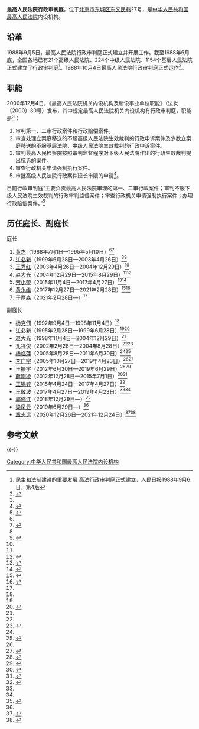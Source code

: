 {{Infobox PRCG
|机构名称=最高人民法院行政审判庭
|标志1=Red star.svg
|标志1说明=
|职位1=庭长
|人员1=[[于厚森|于厚森]]
|职位2=
|人员2=
|人数2=
|上级机构=[[中华人民共和国最高人民法院|中华人民共和国最高人民法院]]
|机构类型=最高人民法院内设机构
|行政级别=
|成立时间=
|地址1=[[北京市|北京市]][[东城区_(北京市)|东城区]][[东交民巷|东交民巷]]27号
|邮编1=
|电话0=
|电话1={{Tel|86|10|}}
|传真1=
|官网=
}}
'''最高人民法院行政审判庭'''，位于[[北京市|北京市]][[东城区_(北京市)|东城区]][[东交民巷|东交民巷]]27号，是[[中华人民共和国最高人民法院|中华人民共和国最高人民法院]]内设机构。

==沿革==
1988年9月5日，最高人民法院行政审判庭正式建立并开展工作。截至1988年6月底，全国各地已有21个高级人民法院、224个中级人民法院、1154个基层人民法院正式建立了行政审判庭<ref>民主和法制建设的重要发展 高法行政审判庭正式建立，人民日报1988年9月6日，第4版</ref>。1988年10月4日最高人民法院行政审判庭正式运作<ref name=jigoujsh>{{Cite web |url = http://rmfyb.chinacourt.org/paper/html/2014-11/23/content_90796.htm?div=-1 |title = 最高人民法院机构设置简史 |author =  |date = 2014-11-23 |publisher = 人民法院报 |language =  |accessdate =  |quote =  |archive-date = 2020-11-04 |archive-url = https://web.archive.org/web/20201104154950/http://rmfyb.chinacourt.org/paper/html/2014-11/23/content_90796.htm?div=-1 |dead-url = no }}</ref>。

==职能==
2000年12月4日，《最高人民法院机关内设机构及新设事业单位职能》（法发〔2000〕30号）发布，其中规定最高人民法院机关内设机构有行政审判庭，职能是<ref name=zhineng/>：
#审判第一、二审行政案件和行政赔偿案件。
#审查处理立案庭移送的不服高级人民法院生效裁判的行政申诉案件及少数立案庭移送的不服基层法院、中级人民法院生效裁判的行政申诉案件。
#审判最高人民检察院按照审判监督程序对下级人民法院作出的行政生效裁判提出抗诉的案件。
#审查行政机关申请强制执行案件。
#审批高级人民法院行政案件延长审限的申请<ref name=zhineng>{{Cite web |url = http://www.pkulaw.cn/fulltext_form.aspx?Gid=124743 |title = 最高人民法院机关内设机构及新设事业单位职能 |author =  |date =  |publisher = 北大法宝 |language =  |accessdate = 2017-04-05 |quote =  |archive-date = 2020-05-09 |archive-url = https://web.archive.org/web/20200509020535/http://www.pkulaw.cn/fulltext_form.aspx?Gid=124743 |dead-url = no }}</ref>。

目前行政审判庭“主要负责最高人民法院审理的第一、二审行政案件；审判不服下级人民法院生效裁判的行政审判监督案件；审查行政机关申请强制执行案件；办理行政赔偿案件。”<ref>{{Cite web |url = http://www.court.gov.cn/jigou-fayuanjigou-zhineng-16.html |title = 行政审判庭 |author =  |date =  |publisher = 中华人民共和国最高人民法院 |language =  |accessdate = 2017-04-06 |quote =  |archive-date = 2020-07-03 |archive-url = https://web.archive.org/web/20200703061245/http://www.court.gov.cn/jigou-fayuanjigou-zhineng-16.html |dead-url = no }}</ref>

==历任庭长、副庭长==
{{col-begin}}
{{col-2}}
;庭长
#[[黄杰_(最高法)|黄杰]]（1988年7月1日—1995年5月10日）<ref name=yjje/><ref name=yjbb>{{Cite web |url = http://www.npc.gov.cn/wxzl/wxzl/2004-02/09/content_327758.htm |title = 最高人民法院（1988年－1992年） |author =  |date = 2004-02-09 |publisher = 中国人大网 |language =  |accessdate =  |quote =  |archive-date = 2019-10-19 |archive-url = https://web.archive.org/web/20191019101954/http://www.npc.gov.cn/wxzl/wxzl/2004-02/09/content_327758.htm |dead-url = no }}</ref>
#[[江必新|江必新]]（1999年6月28日—2003年4月26日）<ref name=ellsan/><ref name=yjjb>{{Cite web |url = http://www.npc.gov.cn/wxzl/wxzl/2004-02/09/content_327756.htm |title = 最高人民法院（1998年－2002年） |author =  |date = 2004-02-09 |publisher = 中国人大网 |language =  |accessdate =  |quote =  |archive-url = https://web.archive.org/web/20160306052226/http://www.npc.gov.cn/wxzl/wxzl/2004-02/09/content_327756.htm |archive-date = 2016-03-06 |dead-url = yes }}</ref>
#[[王秀红|王秀红]]（2003年4月26日—2004年12月29日）<ref name=ellsan/>
#[[赵大光|赵大光]]（2004年12月29日—2015年8月29日）<ref name=ellsan/><ref>{{Cite web |url = http://www.chinacourt.org/article/detail/2015/08/id/1698176.shtml |title = 全国人民代表大会常务委员会任免名单 |author =  |date = 2015-08-30 |publisher = 中国法院网 |language =  |accessdate =  |quote =  |archive-date = 2019-06-13 |archive-url = https://web.archive.org/web/20190613031819/https://www.chinacourt.org/article/detail/2015/08/id/1698176.shtml |dead-url = no }}</ref>
#[[贺小荣|贺小荣]]（2015年11月4日—2017年4月27日）<ref>{{Cite web |url = http://www.chinacourt.org/article/detail/2015/11/id/1740959.shtml |title = 全国人民代表大会常务委员会任免名单 |author =  |date = 2015-11-05 |publisher = 中国法院网 |language =  |accessdate =  |quote =  |archive-date = 2019-06-15 |archive-url = https://web.archive.org/web/20190615204601/https://www.chinacourt.org/article/detail/2015/11/id/1740959.shtml |dead-url = no }}</ref><ref name=jinghe>{{Cite web |url = http://news.ifeng.com/a/20170427/51016635_0.shtml |title = 景汉朝、贺荣被免去最高人民法院副院长职务 |author =  |date = 2017-04-27 |publisher = 凤凰网 |language =  |accessdate =  |quote =  |archive-date = 2019-05-02 |archive-url = https://web.archive.org/web/20190502135859/http://news.ifeng.com/a/20170427/51016635_0.shtml |dead-url = no }}</ref>
#[[黄永维|黄永维]]（2017年12月27日—2021年2月28日）<ref>{{Cite web |url = http://www.court.gov.cn/fabu-xiangqing-75662.html |title = 全国人民代表大会常务委员会任免名单 |author =  |date = 2017-12-27 |publisher = 中华人民共和国最高人民法院 |language =  |accessdate =  |quote =  |archive-date = 2020-11-09 |archive-url = https://web.archive.org/web/20201109184154/http://www.court.gov.cn/fabu-xiangqing-75662.html |dead-url = no }}</ref><ref name="npc20210228">{{Cite web|url=http://www.npc.gov.cn/npc/c30834/202102/12f824a3bb84496d9d202a3cab747da5.shtml|title=全国人民代表大会常务委员会任免名单（2021年2月28日第十三届全国人民代表大会常务委员会第二十六次会议通过）|date=2021-02-28|publisher=中国人大网|access-date=2021-03-06|archive-date=2021-04-17|archive-url=https://web.archive.org/web/20210417213053/http://www.npc.gov.cn/npc/c30834/202102/12f824a3bb84496d9d202a3cab747da5.shtml|dead-url=no}}</ref>
#[[于厚森|于厚森]]（2021年2月28日—）<ref name="npc20210228" />

{{col-2}}
;副庭长
*[[杨克佃|杨克佃]]（1992年9月4日—1998年11月4日）<ref name=yjbb/>
*江必新（1995年2月28日—1999年6月28日）<ref name=yjjb/><ref name=yjje>{{Cite web |url = http://www.npc.gov.cn/wxzl/wxzl/2004-02/09/content_327757.htm |title = 最高人民法院（1992年－1997年） |author =  |date = 2004-02-09 |publisher = 中国人大网 |language =  |accessdate =  |quote =  |archive-date = 2020-05-09 |archive-url = https://web.archive.org/web/20200509020619/http://www.npc.gov.cn/wxzl/wxzl/2004-02/09/content_327757.htm |dead-url = no }}</ref>
*赵大光（1998年11月4日—2004年12月29日）<ref name=yjjb/>
*[[孔祥俊|孔祥俊]]（2002年2月28日—2004年8月28日）<ref name=yjjb/><ref name=ellsan>{{Cite web |url = http://www.npc.gov.cn/wxzl/wxzl/2004-02/09/content_327755.htm |title = 最高人民法院（2003年－） |author =  |date = 2004-02-09 |publisher = 中国人大网 |language =  |accessdate =  |quote =  |archive-url = https://web.archive.org/web/20200416175657/http://www.npc.gov.cn/wxzl/wxzl/2004-02/09/content_327755.htm |archive-date = 2020-04-16 |dead-url = yes }}</ref>
*[[杨临萍|杨临萍]]（2005年8月28日—2011年6月30日）<ref name=ellsan/><ref>{{Cite web |url = http://www.court.gov.cn/fabu-xiangqing-12980.html |title = 全国人民代表大会常务委员会任免名单 |author =  |date = 2011-07-27 |publisher = 中华人民共和国最高人民法院 |language =  |accessdate =  |quote =  |archive-date = 2019-06-08 |archive-url = https://web.archive.org/web/20190608082248/http://www.court.gov.cn/fabu-xiangqing-12980.html |dead-url = no }}</ref>
*[[李广宇|李广宇]]（2005年10月27日—2019年4月23日）<ref name=ellsan/><ref name="npc20190423">{{Cite web|url=http://www.npc.gov.cn/npc/c30834/201904/90bc04a5f21c4531b461083e9b5354ce.shtml|title=全国人民代表大会常务委员会任免名单（2019年4月23日第十三届全国人民代表大会常务委员会第十次会议通过）|date=2019-04-23|publisher=中国人大网|access-date=2021-12-24|archive-date=2019-09-24|archive-url=https://web.archive.org/web/20190924030016/http://www.npc.gov.cn/npc/c30834/201904/90bc04a5f21c4531b461083e9b5354ce.shtml|dead-url=no}}</ref>
*[[王振宇|王振宇]]（2012年6月30日—2019年6月29日）<ref>{{Cite web  |url =http://www.gov.cn/rsrm/2012-06/30/content_2174297.htm  |title =全国人民代表大会常务委员会任免名单  |author =  |date =2012-06-30  |publisher =中国政府网  |language =  |accessdate =  |quote =  |archive-date =2019-06-07  |archive-url =https://web.archive.org/web/20190607063723/http://www.gov.cn/rsrm/2012-06/30/content_2174297.htm  |dead-url =no  }}</ref><ref name="npc20190629">{{Cite web|url=http://www.npc.gov.cn/npc/c30834/201907/1f2cd8d6742846fa959ef93ca58c0a50.shtml|title=全国人民代表大会常务委员会任免名单（2019年6月29日第十三届全国人民代表大会常务委员会第十一次会议通过）|date=2019-06-29|publisher=中国人大网|access-date=2021-12-24|archive-date=2019-09-24|archive-url=https://web.archive.org/web/20190924030049/http://www.npc.gov.cn/npc/c30834/201907/1f2cd8d6742846fa959ef93ca58c0a50.shtml|dead-url=no}}</ref>
*[[薛刚凌|薛刚凌]]（2012年12月28日—2015年7月1日）<ref>{{Cite web |url = http://www.npc.gov.cn/wxzl/gongbao/2013-04/17/content_1811040.htm |title = 全国人民代表大会常务委员会任免名单(最高人民法院庭长、副庭长、审判员） |author =  |date = 2013-04-17 |publisher = 中国人大网 |language =  |accessdate =  |quote =  |archive-date = 2017-04-06 |archive-url = https://web.archive.org/web/20170406111012/http://www.npc.gov.cn/wxzl/gongbao/2013-04/17/content_1811040.htm |dead-url = no }}</ref><ref>{{Cite web |url = http://www.court.gov.cn/fabu-xiangqing-14859.html |title = 全国人民代表大会常务委员会任免名单 |author =  |date = 2015-07-02 |publisher = 中华人民共和国最高人民法院 |language =  |accessdate =  |quote =  |archive-date = 2019-06-04 |archive-url = https://web.archive.org/web/20190604035909/http://www.court.gov.cn/fabu-xiangqing-14859.html |dead-url = no }}</ref>
*[[王锡锌|王锡锌]]（2015年4月24日—2017年4月27日）<ref>{{Cite web |url =http://www.court.gov.cn/fabu-xiangqing-14422.html |title =全国人民代表大会常务委员会任免名单 |author = |date =2015-04-25 |publisher =中华人民共和国最高人民法院 |language = |accessdate = |quote = |archive-date =2019-06-05 |archive-url =https://web.archive.org/web/20190605053842/http://www.court.gov.cn/fabu-xiangqing-14422.html |dead-url =no }}</ref>
*[[王敬波|王敬波]]（2017年4月27日—2019年4月23日）<ref name=jinghe/><ref name="npc20190423" />
*[[郭修江|郭修江]]（2018年12月29日—）<ref>{{Cite web|url=http://www.npc.gov.cn/npc/c186/201812/effd98df406e4ddda753e9b8e348be08.shtml|title=全国人民代表大会常务委员会任免名单（2018年12月29日第十三届全国人民代表大会常务委员会第七次会议通过）|date=2018-12-29|publisher=中国人大网|access-date=2021-12-24|archive-date=2021-12-24|archive-url=https://web.archive.org/web/20211224184124/http://www.npc.gov.cn/npc/c186/201812/effd98df406e4ddda753e9b8e348be08.shtml|dead-url=no}}</ref>
*[[梁凤云|梁凤云]]（2019年6月29日—）<ref name="npc20190629" />
*[[章志远|章志远]]（2020年12月26日—2021年12月24日）<ref>{{Cite web|url=http://www.npc.gov.cn/npc/c30834/202012/0779afce15234d43904197cf9ae1e3f9.shtml|title=全国人民代表大会常务委员会任免名单（2020年12月26日第十三届全国人民代表大会常务委员会第二十四次会议通过）|date=2020-12-26|publisher=中国人大网|access-date=2021-12-24|archive-date=2021-01-29|archive-url=https://web.archive.org/web/20210129111529/http://www.npc.gov.cn/npc/c30834/202012/0779afce15234d43904197cf9ae1e3f9.shtml|dead-url=no}}</ref><ref>{{Cite web|url=http://www.npc.gov.cn/npc/c30834/202112/9894a535b65449048f94b18dfad3db12.shtml|title=全国人民代表大会常务委员会任免名单（2021年12月24日第十三届全国人民代表大会常务委员会第三十二次会议通过）|date=2021-12-24|publisher=中国人大网|access-date=2021-12-24|archive-date=2021-12-24|archive-url=https://web.archive.org/web/20211224181853/http://www.npc.gov.cn/npc/c30834/202112/9894a535b65449048f94b18dfad3db12.shtml|dead-url=no}}</ref>

{{col-end}}

== 参考文献 ==
{{Reflist|30em}}

{{-}}
{{中华人民共和国法院|最}}

[[Category:中华人民共和国最高人民法院内设机构|Category:中华人民共和国最高人民法院内设机构]]
